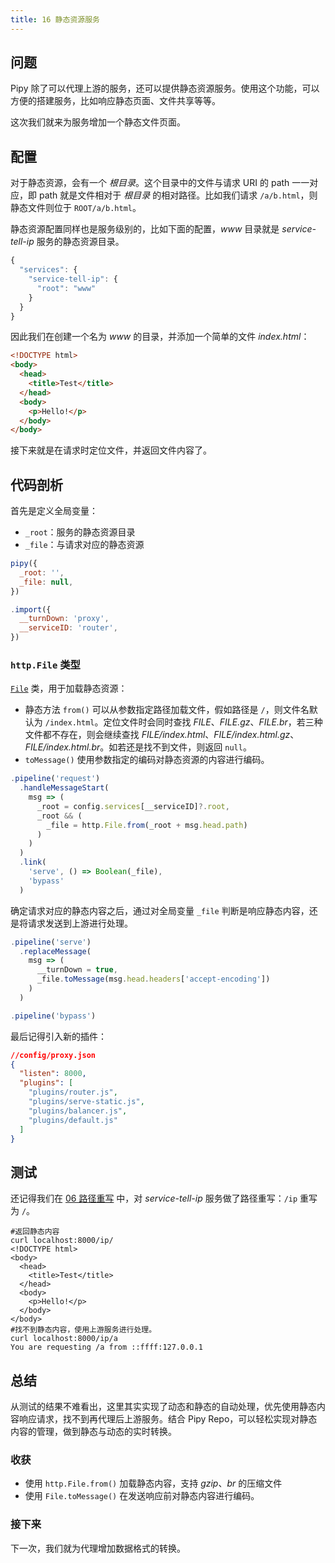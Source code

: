 ```yaml
---
title: 16 静态资源服务
---
```


## 问题

Pipy 除了可以代理上游的服务，还可以提供静态资源服务。使用这个功能，可以方便的搭建服务，比如响应静态页面、文件共享等等。

这次我们就来为服务增加一个静态文件页面。

## 配置

对于静态资源，会有一个 *根目录*。这个目录中的文件与请求 URI 的 path 一一对应，即 path 就是文件相对于 *根目录* 的相对路径。比如我们请求 `/a/b.html`，则静态文件则位于 `ROOT/a/b.html`。

静态资源配置同样也是服务级别的，比如下面的配置，*www* 目录就是 *service-tell-ip* 服务的静态资源目录。

```javascript
{
  "services": {
    "service-tell-ip": {
      "root": "www"
    }
  }
}
```

因此我们在创建一个名为 *www* 的目录，并添加一个简单的文件 *index.html*：

```html
<!DOCTYPE html>
<body>
  <head>
    <title>Test</title>
  </head>
  <body>
    <p>Hello!</p>
  </body>
</body>
```

接下来就是在请求时定位文件，并返回文件内容了。

## 代码剖析

首先是定义全局变量：

* `_root`：服务的静态资源目录
* `_file`：与请求对应的静态资源

```javascript
pipy({
  _root: '',
  _file: null,
})

.import({
  __turnDown: 'proxy',
  __serviceID: 'router',
})
```

### `http.File` 类型

[`File`](/reference/http/File) 类，用于加载静态资源：

* 静态方法 `from()` 可以从参数指定路径加载文件，假如路径是 `/`，则文件名默认为 `/index.html`。定位文件时会同时查找 *FILE*、*FILE.gz*、*FILE.br*，若三种文件都不存在，则会继续查找 *FILE/index.html*、*FILE/index.html.gz*、*FILE/index.html.br*。如若还是找不到文件，则返回 `null`。
* `toMessage()` 使用参数指定的编码对静态资源的内容进行编码。

```javascript
.pipeline('request')
  .handleMessageStart(
    msg => (
      _root = config.services[__serviceID]?.root,
      _root && (
        _file = http.File.from(_root + msg.head.path)
      )
    )
  )
  .link(
    'serve', () => Boolean(_file),
    'bypass'
  )
```

确定请求对应的静态内容之后，通过对全局变量 `_file` 判断是响应静态内容，还是将请求发送到上游进行处理。

```javascript
.pipeline('serve')
  .replaceMessage(
    msg => (
      __turnDown = true,
      _file.toMessage(msg.head.headers['accept-encoding'])
    )
  )

.pipeline('bypass')
```

最后记得引入新的插件：

```json
//config/proxy.json
{
  "listen": 8000,
  "plugins": [
    "plugins/router.js",
    "plugins/serve-static.js",
    "plugins/balancer.js",
    "plugins/default.js"
  ]
}
```

## 测试

还记得我们在 [06 路径重写](/tutorial/10-path-rewriting) 中，对 *service-tell-ip* 服务做了路径重写：`/ip` 重写为 `/`。

```shell
#返回静态内容
curl localhost:8000/ip/
<!DOCTYPE html>
<body>
  <head>
    <title>Test</title>
  </head>
  <body>
    <p>Hello!</p>
  </body>
</body>
#找不到静态内容，使用上游服务进行处理。
curl localhost:8000/ip/a
You are requesting /a from ::ffff:127.0.0.1
```

## 总结

从测试的结果不难看出，这里其实实现了动态和静态的自动处理，优先使用静态内容响应请求，找不到再代理后上游服务。结合 Pipy Repo，可以轻松实现对静态内容的管理，做到静态与动态的实时转换。

### 收获

* 使用 `http.File.from()` 加载静态内容，支持 *gzip*、*br* 的压缩文件
* 使用 `File.toMessage()` 在发送响应前对静态内容进行编码。

### 接下来

下一次，我们就为代理增加数据格式的转换。